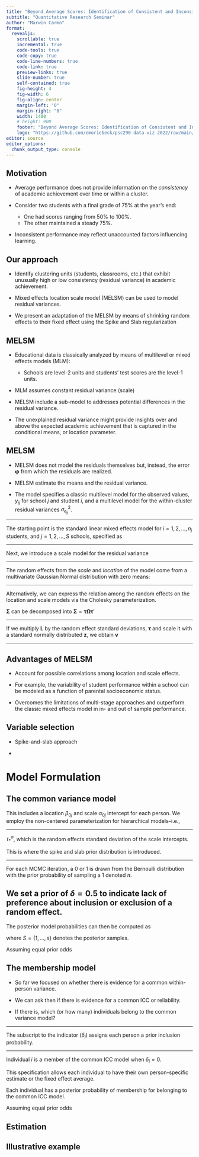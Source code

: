 ```yaml
---
title: "Beyond Average Scores: Identification of Consistent and Inconsistent Academic Achievement"
subtitle: "Quantitative Research Seminar"
author: "Marwin Carmo"
format: 
  revealjs:
    scrollable: true
    incremental: true
    code-tools: true
    code-copy: true
    code-line-numbers: true
    code-link: true
    preview-links: true
    slide-number: true
    self-contained: true
    fig-height: 4
    fig-width: 6
    fig-align: center
    margin-left: "0"
    margin-right: "0"
    width: 1400
    # height: 900
    footer: "Beyond Average Scores: Identification of Consistent and Inconsistent Academic Achievement"
    logo: "https://github.com/emoriebeck/psc290-data-viz-2022/raw/main/01-week1-intro/02-code/02-images/ucdavis_logo_blue.png"
editor: source
editor_options: 
  chunk_output_type: console
---
```


## Motivation

- Average performance does not provide information on the *consistency* of academic achievement over time or within a cluster.

- Consider two students with a final grade of 75% at the year's end:
  - One had scores ranging from 50% to 100%.
  - The other maintained a steady 75%.

- Inconsistent performance may reflect unaccounted factors influencing learning.

## Our approach

- Identify clustering units (students, classrooms, etc.) that exhibit unusually high or low consistency (residual variance) in academic achievement.

- Mixed effects location scale model (MELSM) can be used to model residual variances.

- We present an adaptation of the MELSM by means of shrinking random effects to their fixed effect using the Spike and Slab regularization

## MELSM

- Educational data is classically analyzed by means of multilevel or mixed effects models (MLM):
  - Schools are level-2 units and students' test scores are the level-1 units.

- MLM assumes constant residual variance (scale)

- MELSM include a sub-model to addresses potential differences in the residual variance.

- The unexplained residual variance might provide insights over and above the expected academic achievement
that is captured in the conditional means, or location parameter.

## MELSM

- MELSM does not model the residuals themselves but, instead, the error \textit{variance} $\boldsymbol{\varphi}$ from which the residuals are realized.

- MELSM \textit{simultaneously} estimate the means and the residual variance.

- The model specifies a classic multilevel model for the observed values, $y_{ij}$ for school $j$ and student $i$, and a multilevel model for the within-cluster residual variances $\sigma^2_{\epsilon_{ij}}$.

---

The starting point is the standard linear mixed effects model for $i = 1,2,...,n_j$ students, and $j = 1, 2, \ldots, S$ schools, specified as


\begin{equation}
  \label{eq:mixedmodel-lvl1}
  \textrm{Level 1:} \quad y_{ij} = \beta_{0j} + \beta_{1j} X_{ij} + e_{ij}
\end{equation}

\begin{aligned}
  \label{eq:mixedmodel-lvl2}
  \textrm{Level 2:}\quad \beta_{0j} &= \gamma_{00} + \gamma_{01}W_j + u_{0j} \\
                       \beta_{1j} &= \gamma_{10} + \gamma_{11}W_j + u_{1j}
\end{aligned}

\begin{equation}
  \label{eq:bcov}
  \begin{pmatrix} u_0 \\ u_1 \end{pmatrix} \sim \mathcal{N}
    \begin{Bmatrix} 
        \begin{pmatrix} 0 \\ 0  \end{pmatrix},
        \begin{pmatrix} \tau^2_{u_{0}} \\ \tau_{u_{0}u_{1}} & \tau^2_{u_{1}}
        \end{pmatrix}
    \end{Bmatrix}
\end{equation}

\begin{equation}
  e_{ij} \sim \mathcal{N} (0, \sigma_{\epsilon}^2)
\end{equation}

---

Next, we introduce a scale model for the residual variance

\begin{equation}
  \label{eq:var-lvl1}
  \textrm{Level 1:} \quad \sigma^2_{\epsilon_{ij}} = \exp(\alpha_{0j} + \alpha_{1j}M_{ij})
\end{equation}

\begin{aligned}
  \label{eq:var-lvl2}
  \textrm{Level 2:}\quad \alpha_{0j} &= \eta_{00} + \eta_{01}P_j + t_{0j} \\
                       \alpha_{1j} &= \eta_{10} + \eta_{11}P_j + t_{1j}
\end{aligned}

---

The random effects from the *scale* and *location* of the model come from a multivariate Gaussian Normal distribution with zero means:

\begin{equation}
  \label{eq:random-cov}
  \textbf{v}=
  \begin{bmatrix} u_0 \\ u_1 \\ t_0 \\ t_1 \end{bmatrix} \sim \mathcal{N}
    \begin{Bmatrix} 
        \boldsymbol{0}=
        \begin{bmatrix} 0 \\ 0 \\ 0 \\ 0 \end{bmatrix},
        \boldsymbol{\Sigma}=
        \begin{bmatrix} \tau^2_{u_0} \\ 
                        \tau_{u_0u_1} & \tau^2_{u_1} \\
                        \tau_{u_0t_0} & \tau_{u_1t_0} & \tau^2_{t_0} \\
                        \tau_{u_0t_1} & \tau_{u_1t_1} & \tau_{t_0t_1} & \tau^2_{t_1}
        \end{bmatrix}
    \end{Bmatrix}
\end{equation}

---

Alternatively, we can express the relation among the random effects on the location and scale models via the Cholesky parameterization.

$\boldsymbol{\Sigma}$ can be decomposed into $\boldsymbol\Sigma = \boldsymbol{\tau}\boldsymbol{\Omega\tau}'$

\begin{equation}
\label{eq:cholesky_approach}
\textbf{L} = 
    \begin{pmatrix}
        1 & 0 & 0 & 0\\
        \rho_{u_0u_1} & \sqrt{1 - l^2_{21}} & 0 & 0 \\
        \rho_{u_0t_0} & \frac{\rho_{u_1t_0} - l_{21} l_{31}}{l_{22}} & \sqrt{1 - l^2_{31} - l^2_{32}} & 0\\
        \rho_{u_0t_1} & \frac{\rho_{u_1t_1} - l_{21} l_{41}}{l_{22}} & \frac{\rho_{t_0t_1} - l_{31} l_{41} - l_{32} l_{42}}{l_{33}} & \sqrt{1 - l^2_{41} - l^2_{42} - l^2_{43}}
    \end{pmatrix}
\end{equation}

---

If we multiply $\textbf{L}$ by the random effect standard deviations, $\boldsymbol{\tau}$ and scale it with a standard normally distributed $\boldsymbol{z}$, we obtain $\textbf{v}$

\begin{equation}
    \textbf{v} = \boldsymbol{\tau}\textbf{L}\boldsymbol{z}.
\end{equation}

\begin{equation}
\begin{aligned}
    u_0 &= \tau_{u_0}z_1\\
    u_1 &= \tau_{u_1}(\rho_{u_ou_1}z_1 + z_2\sqrt{1-l_{21}^2})\\
    t_0 &= \tau_{t_0}(\rho_{u_ot_0}z_1 + l_{32}z_2 + z_3\sqrt{1-l_{31}^2-l_{32}^2})\\
    t_1 &= \tau_{t_1}(\rho_{u_ot_1}z_1 + l_{42}z_2 + l_{43}z_3 + z_4\sqrt{1-l_{41}^2-l_{31}^2-l_{32}^2})
\end{aligned}
\end{equation}

---

## Advantages of MELSM

- Account for possible correlations among location and scale effects.

- For example, the variability of student performance within a school can be modeled as a function of parental socioeconomic status.

- Overcomes the limitations of multi-stage approaches and outperform the classic mixed effects model in in- and out of sample performance.

## Variable selection

- Spike-and-slab approach

- 

# Model Formulation

## The common variance model

\begin{align}
\label{eq:likelihood}
y_{ij} & \sim  \mathcal{N}(\beta_{0j}, \exp[\alpha_{0j}]).
\end{align}
This includes a location $\beta_{0j}$ and scale $\alpha_{0j}$ intercept for each person. We employ the non-centered parameterization for hierarchical models--i.e., 
\begin{align}
\label{eq:latent}
\beta_{0j} &= \gamma_{00} + \tau^{\mu} \cdot z^\mu_j \\ \nonumber
z^\mu_j &\sim \mathcal{N}(0,1) \\ \nonumber
\gamma_{00} &\sim \mathcal{N}(0, 1)  \\ \nonumber
\tau^{\mu} &\sim \mathcal{S}\boldsymbol{t}^{+}(\nu = 10, 0, 1).
\end{align}

---

\begin{align}
\alpha_{0j} &= \eta_{00} + \tau^{\sigma}_*\left(z^\mu_i\rho  + z^\sigma_i\sqrt{1-\rho^2}\right)  \\ \nonumber
z^\sigma_i &\sim \mathcal{N}(0,1) \\ \nonumber
z_{f} &\sim \mathcal{N}(0, 1) \\ \nonumber
\rho &= F^{-1}(z_{f}) 
\end{align}

$\tau^{\sigma}_*$, which is the random effects standard deviation of the scale intercepts.

This is where the spike and slab prior distribution is introduced.

---

\begin{align}
\label{eq:scale_ss}
\tau^{\sigma}_* &=  \delta \text{ } \cdot \text{ } \tau^{\sigma}  \\ \nonumber
\delta &\sim \text{Bernoulli}(\pi) \\ \nonumber
\tau^{\sigma} &\sim \mathcal{S}\boldsymbol{t}^{+}(\nu = 10, 0, 1)
\end{align}

For each MCMC iteration, a 0 or 1 is drawn from the Bernoulli distribution with the prior probability of sampling a 1 denoted $\pi$.

\begin{equation}
\tau^{\sigma}_* = \begin{cases}
0, & \text{if }\delta = 0 , \\
\tau^{\sigma}, & \text{if }\delta = 1
\end{cases}
\end{equation}

We set a prior of $\delta = 0.5$ to indicate lack of preference about inclusion or exclusion of a random effect.
---

The posterior model probabilities can then be computed as

\begin{align}
Pr(\mathcal{M}_u | \textbf{Y}) = \frac{1}{S} \sum_{s = 1}^S \delta_s,
\end{align}

where $S = \{1,...,s\}$ denotes the posterior samples.

Assuming equal prior odds

\begin{align}
BF_{0u} = \frac{1 - Pr(\mathcal{M}_u | \textbf{Y})}{Pr(\mathcal{M}_u | \textbf{Y})}
\end{align}

## The membership model

- So far we focused on whether there is evidence for a common within-person variance.

- We can ask then if there is evidence for a common ICC or reliability.

- If there is, which (or how many) individuals belong to the common variance model?

---

\begin{align}
\label{eq:mm}
\eta_{0i}^* &= z^\mu_i\rho  + z^\sigma_i\sqrt{1-\rho^2}  \\ \nonumber
\eta_{0i} &= \eta_0 + \tau^{\sigma} \big(\eta_{0i}^*  \text{ } \cdot \text{ } \delta_i\big) \\ \nonumber
z^\sigma_i &\sim \mathcal{N}(0,1) \\ \nonumber
\delta_i &\sim \text{Bernoulli}(\pi).
\end{align}

The subscript to the indicator ($\delta_i$) assigns each person a prior inclusion probability.

\begin{equation}
\label{eq:mm_delta}
\eta_{0i} = \begin{cases}
\eta_{0}, & \text{if }\delta_i = 0 , \\
\eta_0 + \tau^{\sigma}\left(z^\mu_i\rho  + z^\sigma_i\sqrt{1-\rho^2}\right), & \text{if }\delta_i = 1
\end{cases}.
\end{equation}

---

Individual $i$ is a member of the common ICC model when $\delta_i = 0$.

This specification allows each individual to have their own person-specific estimate or the fixed effect average. 

Each individual has a posterior probability of membership for belonging to the common ICC model.

Assuming equal prior odds

\begin{align}
\label{eq:bf_i}
BF_{0ui} = \frac{Pr(\eta_{0i} = \eta_0| \textbf{Y} )}{1 - Pr(\eta_{0i} = \eta_0| \textbf{Y} )}.
\end{align}

## Estimation

## Illustrative example